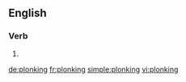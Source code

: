 ==English==

===Verb===
{{head|en}}

# {{present participle of|plonk}}

[[de:plonking]]
[[fr:plonking]]
[[simple:plonking]]
[[vi:plonking]]